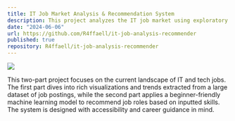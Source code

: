 ```yaml
---
title: IT Job Market Analysis & Recommendation System
description: This project analyzes the IT job market using exploratory data analysis (EDA) to uncover insights on in-demand skills, salary distributions, job availability by location, and industry trends. It also features a simple machine learning-based job recommendation system that matches users with relevant roles based on their skill sets. The goal is to help job seekers make informed career decisions in the tech industry.
date: "2024-06-06"
url: https://github.com/R4ffaell/it-job-analysis-recommender
published: true
repository: R4ffaell/it-job-analysis-recommender
---
```


[![](https://yourprojectimageurl.com/job-analysis-preview.png)](https://github.com/yourusername/it-job-analysis-recommender)

This two-part project focuses on the current landscape of IT and tech jobs. The first part dives into rich visualizations and trends extracted from a large dataset of job postings, while the second part applies a beginner-friendly machine learning model to recommend job roles based on inputted skills. The system is designed with accessibility and career guidance in mind.
